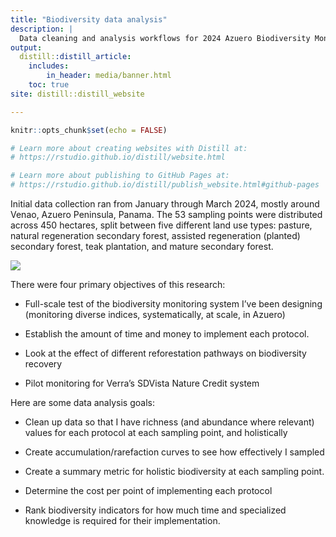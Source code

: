 ```yaml
---
title: "Biodiversity data analysis"
description: |
  Data cleaning and analysis workflows for 2024 Azuero Biodiversity Monitoring Campaign
output:
  distill::distill_article:
    includes:
        in_header: media/banner.html
    toc: true
site: distill::distill_website

---
```


```r
knitr::opts_chunk$set(echo = FALSE)

# Learn more about creating websites with Distill at:
# https://rstudio.github.io/distill/website.html

# Learn more about publishing to GitHub Pages at:
# https://rstudio.github.io/distill/publish_website.html#github-pages

```

Initial data collection ran from January through March 2024, mostly around Venao, Azuero Peninsula, Panama. The 53 sampling points were distributed across 450 hectares, split between five different land use types: pasture, natural regeneration secondary forest, assisted regeneration (planted) secondary forest, teak plantation, and mature secondary forest.

![](media/gallery/First 450.jpg)

There were four primary objectives of this research:

- Full-scale test of the biodiversity monitoring system I’ve been designing (monitoring diverse indices, systematically, at scale, in Azuero)

- Establish the amount of time and money to implement each protocol.

- Look at the effect of different reforestation pathways on biodiversity recovery

- Pilot monitoring for Verra’s SDVista Nature Credit system


Here are some data analysis goals:

- Clean up data so that I have richness (and abundance where relevant) values for each protocol at each sampling point, and holistically

- Create accumulation/rarefaction curves to see how effectively I sampled

- Create a summary metric for holistic biodiversity at each sampling point.

- Determine the cost per point of implementing each protocol

- Rank biodiversity indicators for how much time and specialized knowledge is required for their implementation.
